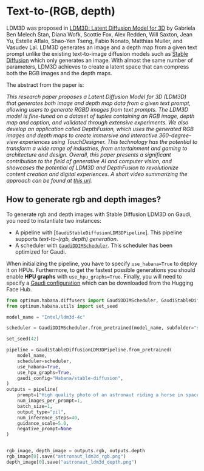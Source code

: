 <!---
Copyright 2022 The Intel authors Team and HuggingFace Team. All rights reserved.

Licensed under the Apache License, Version 2.0 (the "License");
you may not use this file except in compliance with the License.
You may obtain a copy of the License at

    http://www.apache.org/licenses/LICENSE-2.0

Unless required by applicable law or agreed to in writing, software
distributed under the License is distributed on an "AS IS" BASIS,
WITHOUT WARRANTIES OR CONDITIONS OF ANY KIND, either express or implied.
See the License for the specific language governing permissions and
limitations under the License.
-->

# Text-to-(RGB, depth)

LDM3D was proposed in [LDM3D: Latent Diffusion Model for 3D](https://huggingface.co/papers/2305.10853) by Gabriela Ben Melech Stan, Diana Wofk, Scottie Fox, Alex Redden, Will Saxton, Jean Yu, Estelle Aflalo, Shao-Yen Tseng, Fabio Nonato, Matthias Muller, and Vasudev Lal. LDM3D generates an image and a depth map from a given text prompt unlike the existing text-to-image diffusion models such as [Stable Diffusion](./stable_diffusion/overview) which only generates an image. With almost the same number of parameters, LDM3D achieves to create a latent space that can compress both the RGB images and the depth maps. 

The abstract from the paper is:

*This research paper proposes a Latent Diffusion Model for 3D (LDM3D) that generates both image and depth map data from a given text prompt, allowing users to generate RGBD images from text prompts. The LDM3D model is fine-tuned on a dataset of tuples containing an RGB image, depth map and caption, and validated through extensive experiments. We also develop an application called DepthFusion, which uses the generated RGB images and depth maps to create immersive and interactive 360-degree-view experiences using TouchDesigner. This technology has the potential to transform a wide range of industries, from entertainment and gaming to architecture and design. Overall, this paper presents a significant contribution to the field of generative AI and computer vision, and showcases the potential of LDM3D and DepthFusion to revolutionize content creation and digital experiences. A short video summarizing the approach can be found at [this url](https://t.ly/tdi2).*


## How to generate rgb and depth images?

To generate rgb and depth images with Stable Diffusion LDM3D on Gaudi, you need to instantiate two instances:
- A pipeline with [`GaudiStableDiffusionLDM3DPipeline`]. This pipeline supports *text-to-(rgb, depth) generation*.
- A scheduler with [`GaudiDDIMScheduler`](https://huggingface.co/docs/optimum/habana/package_reference/stable_diffusion_pipeline#optimum.habana.diffusers.GaudiDDIMScheduler). This scheduler has been optimized for Gaudi.

When initializing the pipeline, you have to specify `use_habana=True` to deploy it on HPUs.
Furthermore, to get the fastest possible generations you should enable **HPU graphs** with `use_hpu_graphs=True`.
Finally, you will need to specify a [Gaudi configuration](https://huggingface.co/docs/optimum/habana/package_reference/gaudi_config) which can be downloaded from the Hugging Face Hub.

```python
from optimum.habana.diffusers import GaudiDDIMScheduler, GaudiStableDiffusionLDM3DPipeline
from optimum.habana.utils import set_seed

model_name = "Intel/ldm3d-4c"

scheduler = GaudiDDIMScheduler.from_pretrained(model_name, subfolder="scheduler")

set_seed(42)

pipeline = GaudiStableDiffusionLDM3DPipeline.from_pretrained(
    model_name,
    scheduler=scheduler,
    use_habana=True,
    use_hpu_graphs=True,
    gaudi_config="Habana/stable-diffusion",
)
outputs = pipeline(
    prompt=["High quality photo of an astronaut riding a horse in space"],
    num_images_per_prompt=1,
    batch_size=1,
    output_type="pil",
    num_inference_steps=40,
    guidance_scale=5.0,
    negative_prompt=None
)


rgb_image, depth_image = outputs.rgb, outputs.depth
rgb_image[0].save("astronaut_ldm3d_rgb.png")
depth_image[0].save("astronaut_ldm3d_depth.png")
```

